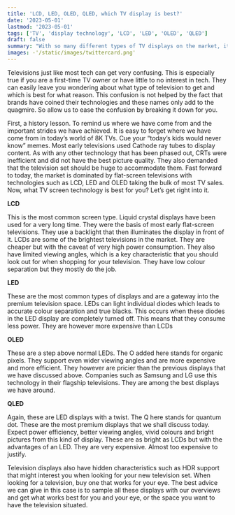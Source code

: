 ```yaml
---
title: 'LCD, LED, OLED, QLED, which TV display is best?'
date: '2023-05-01'
lastmod: '2023-05-01'
tags: ['TV', 'display technology', 'LCD', 'LED', 'OLED', 'QLED']
draft: false
summary: "With so many different types of TV displays on the market, it can be hard to know which one is the best. This article breaks down the differences between LCD, LED, OLED, and QLED displays, helping you understand which TV display technology could be the best choice for you."
images: -'/static/images/twittercard.png' 
---
```


Televisions just like most tech can get very confusing. This is especially true if you are a first-time TV owner or have little to no interest in tech. They can easily leave you wondering about what type of television to get and which is best for what reason. This confusion is not helped by the fact that brands have coined their technologies and these names only add to the quagmire. So allow us to ease the confusion by breaking it down for you.

First, a history lesson. To remind us where we have come from and the important strides we have achieved. It is easy to forget where we have come from in today’s world of 8K TVs. Cue your “today’s kids would never know” memes. Most early televisions used Cathode ray tubes to display content. As with any other technology that has been phased out, CRTs were inefficient and did not have the best picture quality. They also demanded that the television set should be huge to accommodate them. Fast forward to today, the market is dominated by flat-screen televisions with technologies such as LCD, LED and OLED taking the bulk of most TV sales. Now, what TV screen technology is best for you? Let’s get right into it.

**LCD**

This is the most common screen type. Liquid crystal displays have been used for a very long time. They were the basis of most early flat-screen televisions. They use a backlight that then illuminates the display in front of it. LCDs are some of the brightest televisions in the market. They are cheaper but with the caveat of very high power consumption.  They also have limited viewing angles, which is a key characteristic that you should look out for when shopping for your television. They have low colour separation but they mostly do the job.

**LED**

These are the most common types of displays and are a gateway into the premium television space. LEDs can light individual diodes which leads to accurate colour separation and true blacks. This occurs when these diodes in the LED display are completely turned off. This means that they consume less power. They are however more expensive than LCDs

**OLED**

These are a step above normal LEDs. The O added here stands for organic pixels. They support even wider viewing angles and are more expensive and more efficient. They however are pricier than the previous displays that we have discussed above. Companies such as Samsung and LG use this technology in their flagship televisions. They are among the best displays we have around.

**QLED**

Again, these are LED displays with a twist. The Q here stands for quantum dot. These are the most premium displays that we shall discuss today. Expect power efficiency, better viewing angles, vivid colours and bright pictures from this kind of display. These are as bright as LCDs but with the advantages of an LED. They are very expensive. Almost too expensive to justify.

Television displays also have hidden characteristics such as HDR support that might interest you when looking for your new television set. When looking for a television, buy one that works for your eye. The best advice we can give in this case is to sample all these displays with our overviews and get what works best for you and your eye, or the space you want to have the television situated.